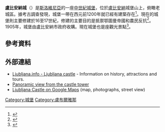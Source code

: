 {{noteTA
|1=zh-cn:卢布尔雅那城堡;zh-hk:盧布爾雅那城堡;zh-tw:盧比安納城;
|2=zh-hk:盧布爾雅那;zh-tw:盧比安納;zh-cn:卢布尔雅那;zh-sg:卢布尔雅那;
}}
'''盧比安納城'''（{{lang-sl|Ljubljanski grad}}）是[[斯洛維尼亞|斯洛維尼亞]]的一座[[中世紀|中世紀]][[城堡|城堡]]，位於[[盧比安納|盧比安納]]城堡山上，俯瞰老城區。據考古調查發現，城堡一帶在西元前1200年就已經有建築存在<ref>{{Cite web |url=http://www.ljubljanafestival.si/en/ljubljana_castle/history/ |title=Festival Ljubljana<!-- Bot generated title --> |access-date=2014-11-01 |archive-date=2013-11-05 |archive-url=https://web.archive.org/web/20131105190436/http://www.ljubljanafestival.si/en/ljubljana_castle/history/ |dead-url=no }}</ref>。現在的城堡則主要修建於16至17世紀，修建的主要目的是抵禦鄂圖曼帝國和農民反抗<ref name="LubljanaInfo">{{cite web |url=http://www.ljubljana.info/ljubljana-castle/ |title=City castle in Ljubljana |accessdate=2008-07-30 |archive-date=2020-12-04 |archive-url=https://web.archive.org/web/20201204084145/https://www.ljubljana.info/ljubljana-castle/ |dead-url=no }}</ref>。1905年，城堡由盧比安納市政府收購。現在城堡也是座觀光景點<ref name="LubljanaFestival">{{cite web|url=http://www.ljubljanafestival.si/en/ljubljana_castle/history/|title=Festival Ljubljana|accessdate=2008-07-30|archive-date=2013-11-05|archive-url=https://web.archive.org/web/20131105190436/http://www.ljubljanafestival.si/en/ljubljana_castle/history/|dead-url=no}}</ref>。

== 參考資料 ==
{{Reflist}}

== 外部連結 ==
{{Commonscat|Ljubljana Castle|盧比安納城}}
* [http://www.ljubljana.info/ljubljana-castle/ Ljubljana.info - Ljubljana castle] {{Wayback|url=http://www.ljubljana.info/ljubljana-castle/ |date=20201204084145 }} - Information on history, attractions and tours.
* [http://www.360travelguide.com/360VirtualTour.asp?iCode=lju07 Panoramic view from the castle tower] {{Wayback|url=http://www.360travelguide.com/360VirtualTour.asp?iCode=lju07 |date=20161231063823 }}
* [https://www.google.com/maps/place/Ljubljanski+grad/@46.048984,14.508221,17z/data=!4m2!3m1!1s0x47652d635a3d34db:0xaaf0e1718d8846a8?hl=en Ljubljana Castle on Google Maps] {{Wayback|url=https://www.google.com/maps/place/Ljubljanski+grad/@46.048984,14.508221,17z/data=!4m2!3m1!1s0x47652d635a3d34db:0xaaf0e1718d8846a8?hl=en |date=20210909043008 }} (map, photographs, street view)
[[Category:城堡|Category:城堡]]
[[Category:盧布爾雅那|Category:盧布爾雅那]]
{{Slovenia-stub}}